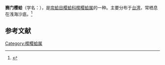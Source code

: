 {{Speciesbox
| name = 赛门樱蛤
| image = 
| image_width = 
| genus = Cadella
| species = semen
| authority = (Hanley, 1845)
}}
'''赛门樱蛤'''（学名：''{{lang|la|Cadella semen}}''），是[[帘蛤目|帘蛤目]][[樱蛤科|樱蛤科]][[楔樱蛤属|楔樱蛤属]]的一种。主要分布于[[台湾|台湾]]，常栖息在浅海沙底。<ref>{{cite web|url=http://shell.sinica.edu.tw/chinese/shellbase_detail.php?science_no=2566|title=国际贝库：赛门樱蛤|publisher=台湾贝类资料库|accessdate=2009-08-11|archive-date=2016-03-04|archive-url=https://web.archive.org/web/20160304105437/http://shell.sinica.edu.tw/chinese/shellbase_detail.php?science_no=2566|dead-url=no}}</ref>

== 参考文献 ==
{{reflist|2}}
{{Taxonbar|from=Q15234113}}

[[Category:楔樱蛤属|Category:楔樱蛤属]]